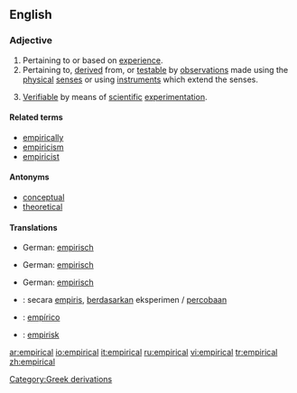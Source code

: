 ==English==

{{rfap}}

===Adjective===
{{en-adj|-}}

#Pertaining to or based on [[experience]].
#Pertaining to, [[derive]]d from, or [[testable]] by [[observations]] made using the [[physical]] [[senses]] or using [[instruments]] which extend the senses.
#{{context|philosophy of science}} [[Verifiable]] by means of [[scientific]] [[experimentation]].

====Related terms====
*[[empirically]]
*[[empiricism]]
*[[empiricist]]

====Antonyms====
*[[conceptual]]
*[[theoretical]]

====Translations====
{{trans-top|Pertaining to or based on experience}}
*German: [[empirisch]]
{{trans-mid}}
{{trans-bottom}}

{{trans-top|Pertaining to, derived from, or testable by observations}}
*German: [[empirisch]]
{{trans-mid}}
{{trans-bottom}}

{{trans-top|Verifiable by means of scientific experimentation.}}
*German: [[empirisch]]
{{trans-mid}}
{{trans-bottom}}

{{checktrans-top}}
*{{ttbc|Indonesian}}: secara [[empiris]], [[dasar|berdasarkan]] eksperimen / [[coba|percobaan]]
*{{ttbc|Spanish}}: [[empírico]]
*{{ttbc|Swedish}}: [[empirisk]]
{{checktrans-bottom}}

[[Category:Greek derivations]]

[[ar:empirical]]
[[io:empirical]]
[[it:empirical]]
[[ru:empirical]]
[[vi:empirical]]
[[tr:empirical]]
[[zh:empirical]]